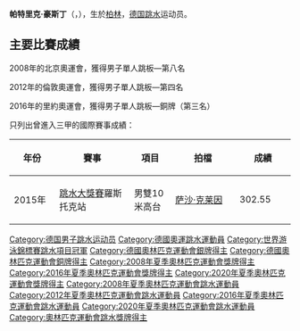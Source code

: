 {{noteTA|G1=Aquatics}}
{{Infobox sportsperson
|圖片= Patrick Hausding bei der Olympia-Einkleidung Hannover 2016 (Martin Rulsch) 01.jpg
|圖片簡介=
|姓名= 帕特里克·豪斯丁
|外文名= {{lang|de|Patrick Hausding}}
|暱稱=
|國籍= {{GER}}
|國家/地區= {{GER}}
|出生日期= {{Birth date and age|1989|3|9}}
|出生地點= {{DDR}}[[柏林|柏林]]
|居住地= 
|逝世日期=
|逝世地點=
|身高= {{height|m=1.80}}
|體重= {{weight|kg=77}}
|运动= [[跳水|跳水]]
|項目= 10米台、3米板、双人10米台、双人3米板
|級別=
|medaltemplates= 
{{MedalSport | 男子[[跳水|跳水]]}}
{{MedalCountry | {{GER}} }}
{{MedalCompetition|[[奧林匹克運動會|奧林匹克運動會]]}}
{{MedalSilver| [[2008年夏季奧林匹克運動會|2008年 北京]] |[[2008年夏季奧林匹克運動會跳水比賽|雙人10米跳台]]}}
{{MedalBronze| [[2016年夏季奧林匹克運動會|2016年 里約]] |[[2016年夏季奧林匹克運動會跳水比賽|3米跳板]]}}
{{MedalBronze| [[2020年夏季奧林匹克運動會|2020年 東京]] |[[2020年夏季奧林匹克運動會跳水男子雙人3公尺跳板比賽|雙人3米跳板]]}}
{{MedalCompetition|[[世界游泳錦標賽|世界游泳錦標賽]]}}
{{MedalGold| [[2013年世界游泳錦標賽|2013年 巴塞罗那]]|[[2013年世界游泳錦標賽跳水比賽|雙人10米跳台]]}}
{{MedalSilver| [[2011年世界游泳錦標賽|2011年 上海]]|[[2011年世界游泳錦標賽跳水比賽|雙人10米跳台]]}}
{{MedalSilver| [[2017年世界游泳錦標賽|2017年 布達佩斯]]|[[2017年世界游泳錦標賽跳水比賽－男子3公尺跳板|3米跳板]]}}
{{MedalBronze| [[2017年世界游泳錦標賽|2017年 布達佩斯]]|[[2017年世界游泳錦標賽跳水比賽－男子雙人10公尺跳台|雙人10米跳台]]}}
{{MedalCompetition|[[跳水世界盃|跳水世界盃]]}}
{{MedalSilver| [[2008年跳水世界盃|2008年 北京]] | 雙人10米跳台}}
{{MedalSilver| [[2014年跳水世界盃|2014年 上海]] | 雙人3米跳板}}
{{MedalSilver| [[2014年跳水世界盃|2014年 上海]] | 雙人10米跳台}}
{{MedalBronze| [[2010年跳水世界盃|2010年 常州]] | 雙人10米跳台}}
}}
'''帕特里克·豪斯丁'''（{{lang-de|Patrick Hausding}}，{{bd|1989年|3月9日}}），生於[[柏林|柏林]]，[[德国|德国]][[跳水|跳水]]运动员。

==主要比賽成績==

2008年的北京奧運會，獲得男子單人跳板—第八名

2012年的倫敦奧運會，獲得男子單人跳板—第四名

2016年的里約奧運會，獲得男子單人跳板—銅牌（第三名）

只列出曾進入三甲的國際賽事成績：
{| class=wikitable style="text-align:center; font-size:small;" 
!width="80"|年份
!width="180"|賽事
!width="80"|項目
!width="150"|拍檔
!colspan="2" width="100"|成績
|-
!rowspan="1"|2015年
|[[2015年國際泳聯跳水大獎賽|跳水大獎賽]]羅斯托克站
|男雙10米高台
|[[萨沙·克莱因|萨沙·克莱因]]
|302.55
|bgcolor="gold"|'''冠軍'''
|}


{{s-start}}
{{s-ach|aw}}
{{succession box
| before = ''第一次頒發''
| after  = {{flagicon|CHN}} [[邱波|邱波]]
| title  = [[國際游泳總會年度最佳運動員#跳水|FINA年度最佳跳水運動員]]
| years  = 2010
}}
{{s-end}}
{{Commons category|Patrick Hausding}}

{{世界游泳錦標賽跳水項目－男子雙人10米高臺冠軍}}

{{DEFAULTSORT:Hausding, Patrick}}
[[Category:德国男子跳水运动员|Category:德国男子跳水运动员]]
[[Category:德國奧運跳水運動員|Category:德國奧運跳水運動員]]
[[Category:世界游泳錦標賽跳水項目冠軍|Category:世界游泳錦標賽跳水項目冠軍]]
[[Category:德國奧林匹克運動會銀牌得主|Category:德國奧林匹克運動會銀牌得主]]
[[Category:德國奧林匹克運動會銅牌得主|Category:德國奧林匹克運動會銅牌得主]]
[[Category:2008年夏季奧林匹克運動會獎牌得主|Category:2008年夏季奧林匹克運動會獎牌得主]]
[[Category:2016年夏季奧林匹克運動會獎牌得主|Category:2016年夏季奧林匹克運動會獎牌得主]]
[[Category:2020年夏季奧林匹克運動會獎牌得主|Category:2020年夏季奧林匹克運動會獎牌得主]]
[[Category:2008年夏季奧林匹克運動會跳水運動員|Category:2008年夏季奧林匹克運動會跳水運動員]]
[[Category:2012年夏季奧林匹克運動會跳水運動員|Category:2012年夏季奧林匹克運動會跳水運動員]]
[[Category:2016年夏季奧林匹克運動會跳水運動員|Category:2016年夏季奧林匹克運動會跳水運動員]]
[[Category:2020年夏季奧林匹克運動會跳水運動員|Category:2020年夏季奧林匹克運動會跳水運動員]]
[[Category:奧林匹克運動會跳水獎牌得主|Category:奧林匹克運動會跳水獎牌得主]]